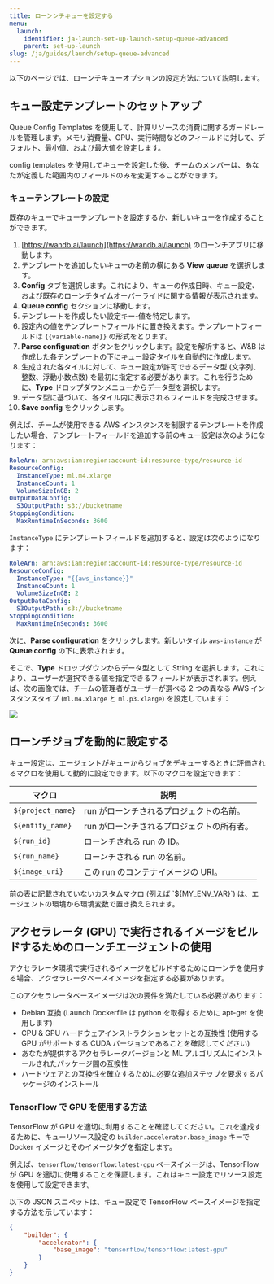 ```yaml
---
title: ローンンチキューを設定する
menu:
  launch:
    identifier: ja-launch-set-up-launch-setup-queue-advanced
    parent: set-up-launch
slug: /ja/guides/launch/setup-queue-advanced
---
```


以下のページでは、ローンチキューオプションの設定方法について説明します。

## キュー設定テンプレートのセットアップ
Queue Config Templates を使用して、計算リソースの消費に関するガードレールを管理します。メモリ消費量、GPU、実行時間などのフィールドに対して、デフォルト、最小値、および最大値を設定します。

config templates を使用してキューを設定した後、チームのメンバーは、あなたが定義した範囲内のフィールドのみを変更することができます。

### キューテンプレートの設定
既存のキューでキューテンプレートを設定するか、新しいキューを作成することができます。

1. [https://wandb.ai/launch](https://wandb.ai/launch) のローンチアプリに移動します。
2. テンプレートを追加したいキューの名前の横にある **View queue** を選択します。
3. **Config** タブを選択します。これにより、キューの作成日時、キュー設定、および既存のローンチタイムオーバーライドに関する情報が表示されます。
4. **Queue config** セクションに移動します。
5. テンプレートを作成したい設定キー-値を特定します。
6. 設定内の値をテンプレートフィールドに置き換えます。テンプレートフィールドは `{{variable-name}}` の形式をとります。
7. **Parse configuration** ボタンをクリックします。設定を解析すると、W&B は作成した各テンプレートの下にキュー設定タイルを自動的に作成します。
8. 生成された各タイルに対して、キュー設定が許可できるデータ型 (文字列、整数、浮動小数点数) を最初に指定する必要があります。これを行うために、**Type** ドロップダウンメニューからデータ型を選択します。
9. データ型に基づいて、各タイル内に表示されるフィールドを完成させます。
10. **Save config** をクリックします。

例えば、チームが使用できる AWS インスタンスを制限するテンプレートを作成したい場合、テンプレートフィールドを追加する前のキュー設定は次のようになります：

```yaml title="launch config"
RoleArn: arn:aws:iam:region:account-id:resource-type/resource-id
ResourceConfig:
  InstanceType: ml.m4.xlarge
  InstanceCount: 1
  VolumeSizeInGB: 2
OutputDataConfig:
  S3OutputPath: s3://bucketname
StoppingCondition:
  MaxRuntimeInSeconds: 3600
```

`InstanceType` にテンプレートフィールドを追加すると、設定は次のようになります：

```yaml title="launch config"
RoleArn: arn:aws:iam:region:account-id:resource-type/resource-id
ResourceConfig:
  InstanceType: "{{aws_instance}}"
  InstanceCount: 1
  VolumeSizeInGB: 2
OutputDataConfig:
  S3OutputPath: s3://bucketname
StoppingCondition:
  MaxRuntimeInSeconds: 3600
```

次に、**Parse configuration** をクリックします。新しいタイル `aws-instance` が **Queue config** の下に表示されます。

そこで、**Type** ドロップダウンからデータ型として String を選択します。これにより、ユーザーが選択できる値を指定できるフィールドが表示されます。例えば、次の画像では、チームの管理者がユーザーが選べる 2 つの異なる AWS インスタンスタイプ (`ml.m4.xlarge` と `ml.p3.xlarge`) を設定しています：

<Frame>
    <img src="/images/launch/aws_template_example.png"  />
</Frame>

## ローンチジョブを動的に設定する
キュー設定は、エージェントがキューからジョブをデキューするときに評価されるマクロを使用して動的に設定できます。以下のマクロを設定できます：

| マクロ             | 説明                                           |
|-------------------|-------------------------------------------------------|
| `${project_name}` | run がローンチされるプロジェクトの名前。 |
| `${entity_name}`  | run がローンチされるプロジェクトの所有者。   |
| `${run_id}`       | ローンチされる run の ID。                     |
| `${run_name}`     | ローンチされる run の名前。                |
| `${image_uri}`    | この run のコンテナイメージの URI。          |

<Note>
前の表に記載されていないカスタムマクロ (例えば `${MY_ENV_VAR}`) は、エージェントの環境から環境変数で置き換えられます。
</Note>

## アクセラレータ (GPU) で実行されるイメージをビルドするためのローンチエージェントの使用
アクセラレータ環境で実行されるイメージをビルドするためにローンチを使用する場合、アクセラレータベースイメージを指定する必要があります。

このアクセラレータベースイメージは次の要件を満たしている必要があります：

- Debian 互換 (Launch Dockerfile は python を取得するために apt-get を使用します)
- CPU & GPU ハードウェアインストラクションセットとの互換性 (使用する GPU がサポートする CUDA バージョンであることを確認してください)
- あなたが提供するアクセラレータバージョンと ML アルゴリズムにインストールされたパッケージ間の互換性
- ハードウェアとの互換性を確立するために必要な追加ステップを要求するパッケージのインストール

### TensorFlow で GPU を使用する方法

TensorFlow が GPU を適切に利用することを確認してください。これを達成するために、キューリソース設定の `builder.accelerator.base_image` キーで Docker イメージとそのイメージタグを指定します。

例えば、`tensorflow/tensorflow:latest-gpu` ベースイメージは、TensorFlow が GPU を適切に使用することを保証します。これはキュー設定でリソース設定を使用して設定できます。

以下の JSON スニペットは、キュー設定で TensorFlow ベースイメージを指定する方法を示しています：

```json title="Queue config"
{
    "builder": {
        "accelerator": {
            "base_image": "tensorflow/tensorflow:latest-gpu"
        }
    }
}
```